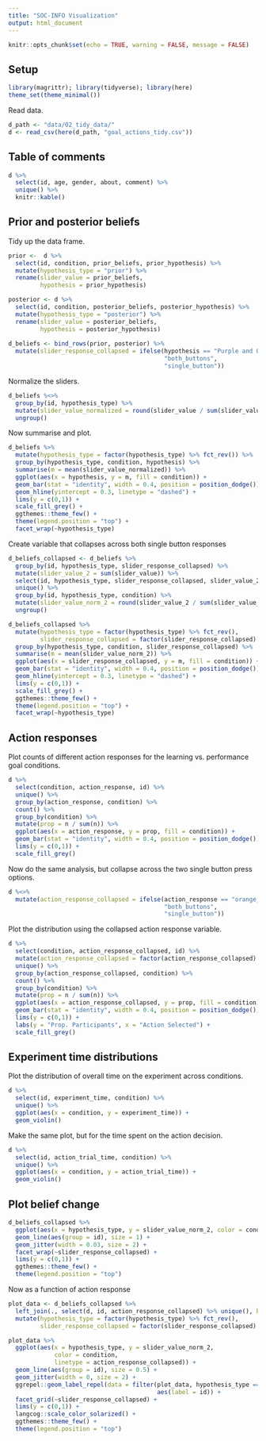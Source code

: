 ```yaml
---
title: "SOC-INFO Visualization"
output: html_document
---
```


```r
knitr::opts_chunk$set(echo = TRUE, warning = FALSE, message = FALSE)
```

## Setup

```r
library(magrittr); library(tidyverse); library(here) 
theme_set(theme_minimal())
```

Read data. 

```r
d_path <- "data/02_tidy_data/"
d <- read_csv(here(d_path, "goal_actions_tidy.csv"))
```

## Table of comments

```r
d %>% 
  select(id, age, gender, about, comment) %>% 
  unique() %>% 
  knitr::kable()
```

## Prior and posterior beliefs

Tidy up the data frame.

```r
prior <-  d %>% 
  select(id, condition, prior_beliefs, prior_hypothesis) %>% 
  mutate(hypothesis_type = "prior") %>% 
  rename(slider_value = prior_beliefs,
         hypothesis = prior_hypothesis)

posterior <- d %>% 
  select(id, condition, posterior_beliefs, posterior_hypothesis) %>% 
  mutate(hypothesis_type = "posterior") %>% 
  rename(slider_value = posterior_beliefs,
         hypothesis = posterior_hypothesis)
  
d_beliefs <- bind_rows(prior, posterior) %>% 
  mutate(slider_response_collapsed = ifelse(hypothesis == "Purple and Orange", 
                                            "both_buttons", 
                                            "single_button"))
```

Normalize the sliders.

```r
d_beliefs %<>% 
  group_by(id, hypothesis_type) %>% 
  mutate(slider_value_normalized = round(slider_value / sum(slider_value), 3)) %>% 
  ungroup()
```

Now summarise and plot.
  
```r
d_beliefs %>% 
  mutate(hypothesis_type = factor(hypothesis_type) %>% fct_rev()) %>% 
  group_by(hypothesis_type, condition, hypothesis) %>% 
  summarise(m = mean(slider_value_normalized)) %>% 
  ggplot(aes(x = hypothesis, y = m, fill = condition)) +
  geom_bar(stat = "identity", width = 0.4, position = position_dodge()) +
  geom_hline(yintercept = 0.3, linetype = "dashed") +
  lims(y = c(0,1)) +
  scale_fill_grey() +
  ggthemes::theme_few() +
  theme(legend.position = "top") +
  facet_wrap(~hypothesis_type)
```

Create variable that collapses across both single button responses

```r
d_beliefs_collapsed <- d_beliefs %>% 
  group_by(id, hypothesis_type, slider_response_collapsed) %>% 
  mutate(slider_value_2 = sum(slider_value)) %>% 
  select(id, hypothesis_type, slider_response_collapsed, slider_value_2, condition) %>% 
  unique() %>% 
  group_by(id, hypothesis_type, condition) %>% 
  mutate(slider_value_norm_2 = round(slider_value_2 / sum(slider_value_2), 3)) %>% 
  ungroup()
```

```r
d_beliefs_collapsed %>% 
  mutate(hypothesis_type = factor(hypothesis_type) %>% fct_rev(),
         slider_response_collapsed = factor(slider_response_collapsed) %>% fct_rev()) %>% 
  group_by(hypothesis_type, condition, slider_response_collapsed) %>% 
  summarise(m = mean(slider_value_norm_2)) %>% 
  ggplot(aes(x = slider_response_collapsed, y = m, fill = condition)) +
  geom_bar(stat = "identity", width = 0.4, position = position_dodge()) +
  geom_hline(yintercept = 0.3, linetype = "dashed") +
  lims(y = c(0,1)) +
  scale_fill_grey() +
  ggthemes::theme_few() +
  theme(legend.position = "top") +
  facet_wrap(~hypothesis_type)
```

## Action responses 

Plot counts of different action responses for the learning vs. performance goal conditions.

```r
d %>% 
  select(condition, action_response, id) %>% 
  unique() %>% 
  group_by(action_response, condition) %>% 
  count() %>% 
  group_by(condition) %>% 
  mutate(prop = n / sum(n)) %>% 
  ggplot(aes(x = action_response, y = prop, fill = condition)) +
  geom_bar(stat = "identity", width = 0.4, position = position_dodge()) +
  lims(y = c(0,1)) +
  scale_fill_grey()
```

Now do the same analysis, but collapse across the two single button press options. 

```r
d %<>% 
  mutate(action_response_collapsed = ifelse(action_response == "orange_and_purple", 
                                            "both_buttons", 
                                            "single_button"))
```

Plot the distribution using the collapsed action response variable.

```r
d %>% 
  select(condition, action_response_collapsed, id) %>% 
  mutate(action_response_collapsed = factor(action_response_collapsed) %>% fct_rev()) %>%
  unique() %>% 
  group_by(action_response_collapsed, condition) %>% 
  count() %>% 
  group_by(condition) %>% 
  mutate(prop = n / sum(n)) %>% 
  ggplot(aes(x = action_response_collapsed, y = prop, fill = condition)) +
  geom_bar(stat = "identity", width = 0.4, position = position_dodge()) +
  lims(y = c(0,1)) +
  labs(y = "Prop. Participants", x = "Action Selected") +
  scale_fill_grey()
```

## Experiment time distributions

Plot the distribution of overall time on the experiment across conditions.

```r
d %>% 
  select(id, experiment_time, condition) %>% 
  unique() %>% 
  ggplot(aes(x = condition, y = experiment_time)) +
  geom_violin()
```

Make the same plot, but for the time spent on the action decision.

```r
d %>% 
  select(id, action_trial_time, condition) %>% 
  unique() %>% 
  ggplot(aes(x = condition, y = action_trial_time)) +
  geom_violin()
```

## Plot belief change

```r
d_beliefs_collapsed %>% 
  ggplot(aes(x = hypothesis_type, y = slider_value_norm_2, color = condition)) +
  geom_line(aes(group = id), size = 1) + 
  geom_jitter(width = 0.03, size = 2) +
  facet_wrap(~slider_response_collapsed) +
  lims(y = c(0,1)) +
  ggthemes::theme_few() +
  theme(legend.position = "top")
```

Now as a function of action response 

```r
plot_data <- d_beliefs_collapsed %>% 
  left_join(., select(d, id, action_response_collapsed) %>% unique(), by = "id") %>% 
  mutate(hypothesis_type = factor(hypothesis_type) %>% fct_rev(),
         slider_response_collapsed = factor(slider_response_collapsed) %>% fct_rev()) 

plot_data %>% 
  ggplot(aes(x = hypothesis_type, y = slider_value_norm_2, 
             color = condition,
             linetype = action_response_collapsed)) +
  geom_line(aes(group = id), size = 0.5) + 
  geom_jitter(width = 0, size = 2) +
  ggrepel::geom_label_repel(data = filter(plot_data, hypothesis_type == "posterior"),
                                          aes(label = id)) +
  facet_grid(~slider_response_collapsed) +
  lims(y = c(0,1)) +
  langcog::scale_color_solarized() +
  ggthemes::theme_few() +
  theme(legend.position = "top")
```

